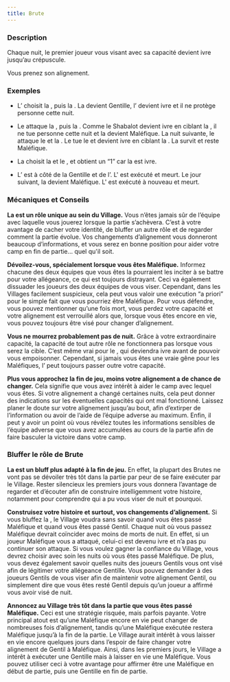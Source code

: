 ```yaml
---
title: Brute
---
```



<Role BRUTE header />

### Description

Chaque nuit, le premier joueur vous visant avec sa capacité devient ivre jusqu’au crépuscule.

Vous prenez son alignement.

### Exemples

- L’<Role AUBERGISTE /> choisit la <Role BRUTE />, puis la <Role GITANE />. La <Role BRUTE /> devient Gentille, l’<Role AUBERGISTE /> devient ivre et il ne protège personne cette nuit.

- Le <Role SHABALOTH /> attaque la <Role BRUTE />, puis la <Role COMMERE />. Comme le Shabalot devient ivre en ciblant la <Role BRUTE />, il ne tue personne cette nuit et la <Role BRUTE /> devient Maléfique. La nuit suivante, le <Role SHABALOTH /> attaque le <Role PARIEUR /> et la <Role BRUTE />. Le <Role SHABALOTH /> tue le <Role PARIEUR /> et devient ivre en ciblant la <Role BRUTE />. La <Role BRUTE /> survit et reste Maléfique.

- La <Role FEMME_DE_CHAMBRE /> choisit la <Role BRUTE /> et le <Role MENESTREL />, et obtient un “1” car la <Role FEMME_DE_CHAMBRE /> est ivre.

- L’<Role HERBORISTE /> est à côté de la <Role BRUTE /> Gentille et de l’<Role INVENTEUR />. L'<Role INVENTEUR /> est exécuté et meurt. Le jour suivant, la <Role BRUTE /> devient Maléfique. L'<Role INVENTEUR /> est exécuté à nouveau et meurt.

### Mécaniques et Conseils

**La <Role BRUTE /> est un rôle unique au sein du Village.** Vous n’êtes jamais sûr de l’équipe avec laquelle vous jouerez lorsque la partie s’achèvera. C’est à votre avantage de cacher votre identité, de bluffer un autre rôle et de regarder comment la partie évolue. Vos changements d’alignement vous donneront beaucoup d’informations, et vous serez en bonne position pour aider votre camp en fin de partie… quel qu'il soit.

**Dévoilez-vous, spécialement lorsque vous êtes Maléfique.** Informez chacune des deux équipes que vous êtes la <Role BRUTE /> pourraient les inciter à se battre pour votre allégeance, ce qui est toujours distrayant. Ceci va également dissuader les joueurs des deux équipes de vous viser. Cependant, dans les Villages facilement suspicieux, cela peut vous valoir une exécution “a priori” pour le simple fait que vous pourriez être Maléfique. Pour vous défendre, vous pouvez mentionner qu’une fois mort, vous perdez votre capacité et votre alignement est verrouillé alors que, lorsque vous êtes encore en vie, vous pouvez toujours être visé pour changer d’alignement.

**Vous ne mourrez probablement pas de nuit.** Grâce à votre extraordinaire capacité, la capacité de tout autre rôle ne fonctionnera pas lorsque vous serez la cible. C’est même vrai pour le <Role PUKKA />, qui deviendra ivre avant de pouvoir vous empoisonner. Cependant, si jamais vous êtes une vraie gêne pour les Maléfiques, l’<Role ASSASSIN /> peut toujours passer outre votre capacité.

**Plus vous approchez la fin de jeu, moins votre alignement a de chance de changer.** Cela signifie que vous avez intérêt à aider le camp avec lequel vous êtes. Si votre alignement a changé certaines nuits, cela peut donner des indications sur les éventuelles capacités qui ont mal fonctionné. Laissez planer le doute sur votre alignement jusqu’au bout, afin d’extirper de l’information ou avoir de l’aide de l’équipe adverse au maximum. Enfin, il peut y avoir un point où vous révélez toutes les informations sensibles de l’équipe adverse que vous avez accumulées au cours de la partie afin de faire basculer la victoire dans votre camp.

### Bluffer le rôle de Brute

**La <Role BRUTE /> est un bluff plus adapté à la fin de jeu.** En effet, la plupart des Brutes ne vont pas se dévoiler très tôt dans la partie par peur de se faire exécuter par le Village. Rester silencieux les premiers jours vous donnera l’avantage de regarder et d’écouter afin de construire intelligemment votre histoire, notamment pour comprendre qui a pu vous viser de nuit et pourquoi.

**Construisez votre histoire et surtout, vos changements d’alignement.** Si vous bluffez la <Role BRUTE />, le Village voudra sans savoir quand vous êtes passé Maléfique et quand vous êtes passé Gentil. Chaque nuit où vous passez Maléfique devrait coïncider avec moins de morts de nuit. En effet, si un joueur Maléfique vous a attaqué, celui-ci est devenu ivre et n’a pas pu continuer son attaque. Si vous voulez gagner la confiance du Village, vous devrez choisir avec soin les nuits où vous êtes passé Maléfique. De plus, vous devez également savoir quelles nuits des joueurs Gentils vous ont visé afin de légitimer votre allégeance Gentille. Vous pouvez demander à des joueurs Gentils de vous viser afin de maintenir votre alignement Gentil, ou simplement dire que vous êtes resté Gentil depuis qu’un joueur a affirmé vous avoir visé de nuit.

**Annoncez au Village très tôt dans la partie que vous êtes passé Maléfique.** Ceci est une stratégie risquée, mais parfois payante. Votre principal atout est qu’une <Role BRUTE /> Maléfique encore en vie peut changer de nombreuses fois d’alignement, tandis qu’une <Role BRUTE /> Maléfique exécutée restera Maléfique jusqu’à la fin de la partie. Le Village aurait intérêt à vous laisser en vie encore quelques jours dans l’espoir de faire changer votre alignement de Gentil à Maléfique. Ainsi, dans les premiers jours, le Village a intérêt à exécuter une <Role BRUTE /> Gentille mais à laisser en vie une <Role BRUTE /> Maléfique. Vous pouvez utiliser ceci à votre avantage pour affirmer être une <Role BRUTE /> Maléfique en début de partie, puis une <Role BRUTE /> Gentille en fin de partie.

